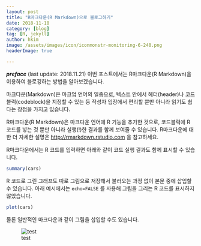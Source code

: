 ```yaml
---
layout: post  
title: "R마크다운(R Markdown)으로 블로그하기"  
date: 2018-11-18  
category: [blog]  
tag: [R, jekyll]  
author: hkim   
image: /assets/images/icon/iconmonstr-monitoring-6-240.png  
headerImage: true

---
```


***preface*** (last update: 2018.11.21) 이번 포스트에서는 R마크다운(R Markdown)을 이용하여 블로깅하는 방법을 알아보겠습니다. 


마크다운(Markdown)은 마크업 언어의 일종으로, 텍스트 안에서 헤더(header)나 코드블럭(codeblock)을 지정할 수 있는 등 작성자 입장에서 편리할 뿐만 아니라 읽기도 쉽다는 장점을 가지고 있습니다.

R마크다운(R Markdown)은 마크다운 언어에 R 기능을 추가한 것으로, 코드블럭에 R 코드를 넣는 것 뿐만 아니라 실행(!)한 결과를 함께 보여줄 수 있습니다. R마크다운에 대한 더 자세한 설명은 [http://rmarkdown.rstudio.com](http://rmarkdown.rstudio.com) 을 참고하세요.


R마크다운에서는 R 코드를 입력하면 아래와 같이 코드 실행 결과도 함께 표시할 수 있습니다.

```r
summary(cars)
```

R 코드로 그린 그래프도 따로 그림으로 저장해서 불러오는 과정 없이 본문 중에 삽입할 수 있습니다. 아래 예시에서는 `echo=FALSE` 를 사용해 그림을 그리는 R 코드를 표시하지 않았습니다.

```r
plot(cars)
```


물론 일반적인 마크다운과 같이 그림을 삽입할 수도 있습니다. 

![test](FILES_2018-11-18-Blog-with-RMD/e49800898d2f9707b169a87227fef51e.jpg)

